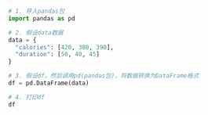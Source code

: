 ```python
# 1. 导入pandas包
import pandas as pd

# 2. 假设data数据
data = {
  "calories": [420, 380, 390],
  "duration": [50, 40, 45]
}

# 3. 假设df，然后调用pd(pandas包)，将数据转换为DataFrame格式
df = pd.DataFrame(data)

# 4. 打印df
df
```
